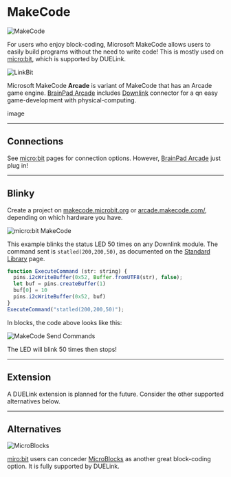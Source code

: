 # MakeCode


![MakeCode](pathname:///img/makecode.png)

For users who enjoy block-coding, Microsoft MakeCode allows users to easily build programs without the need to write code! This is mostly used on [micro:bit](../hw/microbit), which is supported by DUELink.

![LinkBit](pathname:///img/microbit-linkbit.png)


Microsoft MakeCode **Arcade** is variant of MakeCode that has an Arcade game engine. [BrainPad Arcade](../hw/arcade) includes [Downlink](../interface/downlink) connector for a qn easy game-development with physical-computing. 

image


---

## Connections

See [micro:bit](../hw/microbit) pages for connection options. However, [BrainPad Arcade](../hw/arcade) just plug in!

---

## Blinky

Create a project on [makecode.microbit.org](https://makecode.microbit.org/) or [arcade.makecode.com/](https://arcade.makecode.com/), depending on which hardware you have.

![micro:bit MakeCode](pathname:///img/microbit-makecode.png)

This example blinks the status LED 50 times on any Downlink module. The command sent is `statled(200,200,50)`, as documented on the [Standard Library](../engine/stdlib) page.

```js
function ExecuteCommand (str: string) {
  pins.i2cWriteBuffer(0x52, Buffer.fromUTF8(str), false);
  let buf = pins.createBuffer(1)
  buf[0] = 10
  pins.i2cWriteBuffer(0x52, buf)
}
ExecuteCommand("statled(200,200,50)");
```

In blocks, the code above looks like this:

![MakeCode Send Commands](pathname:///img/makecode-blocks.png)

The LED will blink 50 times then stops!

---

## Extension

A DUELink extension is planned for the future. Consider the other supported alternatives below.

---

## Alternatives

![MicroBlocks](pathname:///img/microblocks.png)

[miro:bit](../hw/microbit) users can conceder [MicroBlocks](./microblocks) as another great block-coding option. It is fully supported by DUELink.

